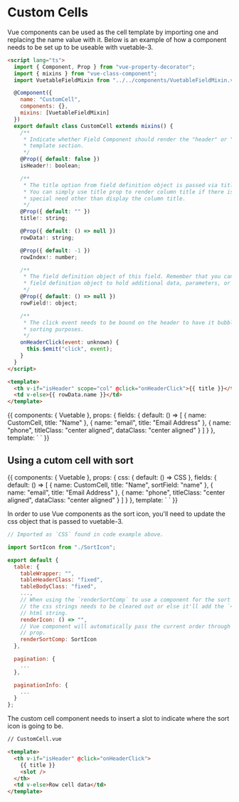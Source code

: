 
<Meta title="custom-cells" component={Vuetable} />

# Custom Cells

Vue components can be used as the cell template by importing one and replacing
the name value with it. Below is an example of how a component needs to be set
up to be useable with vuetable-3.

```html
<script lang="ts">
  import { Component, Prop } from "vue-property-decorator";
  import { mixins } from "vue-class-component";
  import VuetableFieldMixin from "../../components/VuetableFieldMixin.vue";

  @Component({
    name: "CustomCell",
    components: {},
    mixins: [VuetableFieldMixin]
  })
  export default class CustomCell extends mixins() {
    /**
     * Indicate whether Field Component should render the "header" or "data"
     * template section.
     */
    @Prop({ default: false })
    isHeader!: boolean;

    /**
     * The title option from field definition object is passed via title prop.
     * You can simply use title prop to render column title if there is no
     * special need other than display the column title.
     */
    @Prop({ default: "" })
    title!: string;

    @Prop({ default: () => null })
    rowData!: string;

    @Prop({ default: -1 })
    rowIndex!: number;

    /**
     * The field definition object of this field. Remember that you can use
     * field definition object to hold additional data, parameters, or results.
     */
    @Prop({ default: () => null })
    rowField!: object;

    /**
     * The click event needs to be bound on the header to have it bubble up for
     * sorting purposes.
     */
    onHeaderClick(event: unknown) {
      this.$emit("click", event);
    }
  }
</script>

<template>
  <th v-if="isHeader" scope="col" @click="onHeaderClick">{{ title }}</th>
  <td v-else>{{ rowData.name }}</td>
</template>
```

<Preview>
  <Story name="CellComponent">
    {{
      components: { Vuetable },
      props: {
        fields: {
          default: () => [
            {
              name: CustomCell,
              title: "Name"
            },
            {
              name: "email",
              title: "Email Address"
            },
            {
              name: "phone",
              titleClass: "center aligned",
              dataClass: "center aligned"
            }
          ]
        }
      },
      template: `
      <vuetable
        api-url="https://my-json-server.typicode.com/mannyyang/vuetable-3/users"
        pagination-path=""
        data-path=""
        :fields="fields"
      >
      </vuetable>
      `
    }}
  </Story>
</Preview>

## Using a cutom cell with sort

<Preview>
  <Story name="CellComponentWithSort">
    {{
      components: { Vuetable },
      props: {
        css: {
          default: () => CSS
        },
        fields: {
          default: () => [
            {
              name: CustomCell,
              title: "Name",
              sortField: "name"
            },
            {
              name: "email",
              title: "Email Address"
            },
            {
              name: "phone",
              titleClass: "center aligned",
              dataClass: "center aligned"
            }
          ]
        }
      },
      template: `
      <vuetable
        api-url="https://my-json-server.typicode.com/mannyyang/vuetable-3/users"
        :css="css.table"
        :query-params="{
          page: '_page',
          sort: '_sort',
          perPage: '_limit',
          order: '_order'
        }"
        pagination-path=""
        data-path=""
        :fields="fields"
      >
      </vuetable>
      `
    }}
  </Story>
</Preview>

In order to use Vue components as the sort icon, you'll need to update the css
object that is passed to vuetable-3.

```js
// Imported as `CSS` found in code example above.

import SortIcon from "./SortIcon";

export default {
  table: {
    tableWrapper: "",
    tableHeaderClass: "fixed",
    tableBodyClass: "fixed",
    ...,
    // When using the `renderSortComp` to use a component for the sort icon,
    // the css strings needs to be cleared out or else it'll add the `<i>` as an
    // html string.
    renderIcon: () => "",
    // Vue component will automatically pass the current order through `order`
    // prop.
    renderSortComp: SortIcon
  },

  pagination: {
    ...
  },

  paginationInfo: {
    ...
  }
};
```

The custom cell component needs to insert a slot to indicate where the sort icon
is going to be.

```html
// CustomCell.vue

<template>
  <th v-if="isHeader" @click="onHeaderClick">
    {{ title }}
    <slot />
  </th>
  <td v-else>Row cell data</td>
</template>
```
